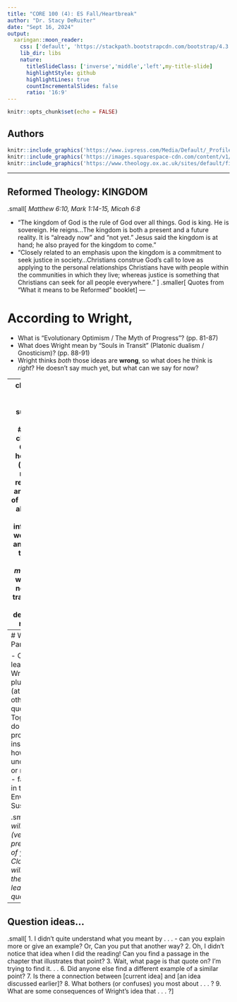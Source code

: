 ```yaml
---
title: "CORE 100 (4): ES Fall/Heartbreak"
author: "Dr. Stacy DeRuiter"
date: "Sept 16, 2024"
output:
  xaringan::moon_reader:
    css: ['default', 'https://stackpath.bootstrapcdn.com/bootstrap/4.3.1/css/bootstrap.min.css', 'slides.css']
    lib_dir: libs
    nature:
      titleSlideClass: ['inverse','middle','left',my-title-slide]
      highlightStyle: github
      highlightLines: true
      countIncrementalSlides: false
      ratio: '16:9'
---
```

```r
knitr::opts_chunk$set(echo = FALSE)
```

## Authors

```r
knitr::include_graphics('https://www.ivpress.com/Media/Default/_Profiles/79e61c74/eea737d1/1135528.jpg?v=637898579683728843')
knitr::include_graphics('https://images.squarespace-cdn.com/content/v1/5998d8226f4ca3396027aae2/1593504991793-9RVCUCIHSWV5PRE4P3OG/image-asset.png?format=2500w')
knitr::include_graphics('https://www.theology.ox.ac.uk/sites/default/files/theology/images/person/unknown_2.jpeg')
```
---

## Reformed Theology: KINGDOM
.small[
*Matthew 6:10, Mark 1:14-15, Micah 6:8* 

* “The kingdom of God is the rule of God over all things. God is king. He is sovereign. He reigns...The kingdom is both a present and a future reality. It is “already now” and “not yet.” Jesus said the kingdom is at hand; he also prayed for the kingdom to come.” 
* “Closely related to an emphasis upon the kingdom is a commitment to seek justice in society...Christians construe God’s call to love as applying to the personal relationships Christians have with people within the communities in which they live; whereas justice is something that Christians can seek for all people everywhere.” 
]
.smaller[
Quotes from "What it means to be Reformed" booklet
]
---

# According to Wright,

- What is "Evolutionary Optimism / The Myth of Progress"? (pp. 81-87)
- What does Wright mean by "Souls in Transit" (Platonic dualism / Gnosticism)? (pp. 88-91)
- Wright thinks *both* those ideas are **wrong**, so what does he think is *right*? He doesn't say much yet, but what can we say for now?

---
class: huge center inverse subsection
<br>
<br>
## Wright claims that Christian hope of the (physical, material) redemption and renewal of people and all creation strongly informs how we treat one another, and the earth. Matter *matters* and what exists now will be transformed, not destroyed or replaced.

---
# With your Partner...

- Choose (at least) 1 Wright quote, plus
- Choose (at least) 1 other-author quote
- Together, how do they provide insight into how we can understand - or respond to - fallen-ness in the area of Environmental Sustainability?

.small[
*You will plan a (very short) presentation of your idea. Classmates will listen, then ask at least two questions.*
]
---
## Question ideas...

.small[
1. I didn’t quite understand what you meant by . . . - can you explain more or give an example? Or, Can you put that another way?
2. Oh, I didn’t notice that idea when I did the reading! Can you find a passage in the chapter that illustrates that point?
3. Wait, what page is that quote on? I’m trying to find it. . .
6. Did anyone else find a different example of a similar point?
7. Is there a connection between [current idea] and [an idea discussed earlier]?
8. What bothers (or confuses) you most about . . . ?
9. What are some consequences of Wright’s idea that . . . ?
]